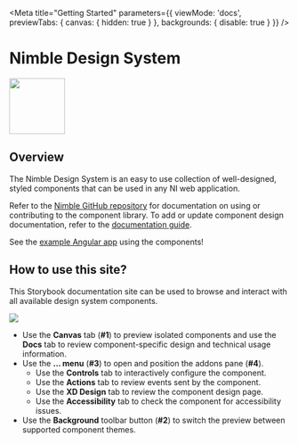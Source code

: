 
<Meta 
    title="Getting Started" 
    parameters={{
        viewMode: 'docs',
        previewTabs: { 
            canvas: { hidden: true } 
        },
        backgrounds: {
            disable: true
        }
    }}
/>

# Nimble Design System

<img src={nimbleLogo} width="100px"/>

## Overview

The Nimble Design System is an easy to use collection of well-designed, 
styled components that can be used in any NI web application. 

Refer to the 
[Nimble GitHub repository](https://github.com/ni/nimble) for documentation on using or 
contributing to the component library. To add or update component design documentation, 
refer to the [documentation guide](https://github.com/ni/nimble/tree/main/packages/nimble-components/docs/creating-storybook-component-documentation).

<!-- The following link only works when published to Chomatic or GitHub Pages, not when running Storybook locally -->
See the <a href="./example-client-app" target="_blank">example Angular app</a> using the components!

## How to use this site?

This Storybook documentation site can be used to browse and interact with all available 
design system components. 

<img src={overviewImage} />

- Use the **Canvas** tab (**#1**) to preview isolated components and use the **Docs** tab to review 
component-specific design and technical usage information. 
- Use the **… menu** (**#3**) to open and position the addons pane (**#4**). 
    - Use the **Controls** tab to interactively configure the component.
    - Use the **Actions** tab to review events sent by the component.
    - Use the **XD Design** tab to review the component design page.
    - Use the **Accessibility** tab to check the component for accessibility issues.
- Use the **Background** toolbar button (**#2**) to switch the preview between supported component themes.